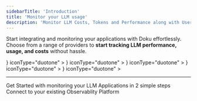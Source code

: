 ```yaml
---
sidebarTitle: 'Introduction'
title: 'Monitor your LLM usage'
description: 'Monitor LLM Costs, Tokens and Performance along with User Interactions'
---
```


Start integrating and monitoring your applications with Doku effortlessly. Choose from a range of providers to **start tracking LLM performance, usage, and costs** without hassle.

<CardGroup cols={2}>
  <Card
      title="OpenAI"
      href="/0.1/integrations/openai/introduction"
      icon={
        <svg role="img" viewBox="0 0 24 24" xmlns="http://www.w3.org/2000/svg">
          <title>OpenAI</title>
          <path d="M22.2819 9.8211a5.9847 5.9847 0 0 0-.5157-4.9108 6.0462 6.0462 0 0 0-6.5098-2.9A6.0651 6.0651 0 0 0 4.9807 4.1818a5.9847 5.9847 0 0 0-3.9977 2.9 6.0462 6.0462 0 0 0 .7427 7.0966 5.98 5.98 0 0 0 .511 4.9107 6.051 6.051 0 0 0 6.5146 2.9001A5.9847 5.9847 0 0 0 13.2599 24a6.0557 6.0557 0 0 0 5.7718-4.2058 5.9894 5.9894 0 0 0 3.9977-2.9001 6.0557 6.0557 0 0 0-.7475-7.0729zm-9.022 12.6081a4.4755 4.4755 0 0 1-2.8764-1.0408l.1419-.0804 4.7783-2.7582a.7948.7948 0 0 0 .3927-.6813v-6.7369l2.02 1.1686a.071.071 0 0 1 .038.052v5.5826a4.504 4.504 0 0 1-4.4945 4.4944zm-9.6607-4.1254a4.4708 4.4708 0 0 1-.5346-3.0137l.142.0852 4.783 2.7582a.7712.7712 0 0 0 .7806 0l5.8428-3.3685v2.3324a.0804.0804 0 0 1-.0332.0615L9.74 19.9502a4.4992 4.4992 0 0 1-6.1408-1.6464zM2.3408 7.8956a4.485 4.485 0 0 1 2.3655-1.9728V11.6a.7664.7664 0 0 0 .3879.6765l5.8144 3.3543-2.0201 1.1685a.0757.0757 0 0 1-.071 0l-4.8303-2.7865A4.504 4.504 0 0 1 2.3408 7.872zm16.5963 3.8558L13.1038 8.364 15.1192 7.2a.0757.0757 0 0 1 .071 0l4.8303 2.7913a4.4944 4.4944 0 0 1-.6765 8.1042v-5.6772a.79.79 0 0 0-.407-.667zm2.0107-3.0231l-.142-.0852-4.7735-2.7818a.7759.7759 0 0 0-.7854 0L9.409 9.2297V6.8974a.0662.0662 0 0 1 .0284-.0615l4.8303-2.7866a4.4992 4.4992 0 0 1 6.6802 4.66zM8.3065 12.863l-2.02-1.1638a.0804.0804 0 0 1-.038-.0567V6.0742a4.4992 4.4992 0 0 1 7.3757-3.4537l-.142.0805L8.704 5.459a.7948.7948 0 0 0-.3927.6813zm1.0976-2.3654l2.602-1.4998 2.6069 1.4998v2.9994l-2.5974 1.4997-2.6067-1.4997Z" />
        </svg>
      }
      iconType="duotone"
    >
  </Card>
  <Card
      title="Cohere"
      href="/0.1/integrations/cohere/introduction"
      icon={
        <svg role="image" xmlns="http://www.w3.org/2000/svg" viewBox="0 0 80 80">
        <g>
          <g>
          <g>
            <path d="M24.3,44.7c2,0,6-0.1,11.6-2.4c6.5-2.7,19.3-7.5,28.6-12.5c6.5-3.5,9.3-8.1,9.3-14.3C73.8,7,66.9,0,58.3,0
                h-36C10,0,0,10,0,22.3S9.4,44.7,24.3,44.7z">
            </path>
            <path d="M30.4,60c0-6,3.6-11.5,9.2-13.8l11.3-4.7C62.4,36.8,75,45.2,75,57.6C75,67.2,67.2,75,57.6,75l-12.3,0
                C37.1,75,30.4,68.3,30.4,60z">
            </path>
            <path d="M12.9,47.6L12.9,47.6C5.8,47.6,0,53.4,0,60.5v1.7C0,69.2,5.8,75,12.9,75h0c7.1,0,12.9-5.8,12.9-12.9v-1.7
                C25.7,53.4,20,47.6,12.9,47.6z">
            </path>
          </g>
          </g>
        </g>
        </svg>
      }
      iconType="duotone"
    >
  </Card>
  <Card
      title="Anthropic"
      href="/0.1/integrations/anthropic/introduction"
      icon={
        <svg viewBox="0 0 255 255" xmlns="http://www.w3.org/2000/svg">
          <path d="M147.486878,0 C147.486878,0 217.568251,175.780074 217.568251,175.780074 C217.568251,175.780074 256,175.780074 256,175.780074 C256,175.780074 185.918621,0 185.918621,0 C185.918621,0 147.486878,0 147.486878,0 C147.486878,0 147.486878,0 147.486878,0 Z"></path>
          <path d="M66.1828124,106.221191 C66.1828124,106.221191 90.1624677,44.4471185 90.1624677,44.4471185 C90.1624677,44.4471185 114.142128,106.221191 114.142128,106.221191 C114.142128,106.221191 66.1828124,106.221191 66.1828124,106.221191 C66.1828124,106.221191 66.1828124,106.221191 66.1828124,106.221191 Z M70.0705318,0 C70.0705318,0 0,175.780074 0,175.780074 C0,175.780074 39.179211,175.780074 39.179211,175.780074 C39.179211,175.780074 53.5097704,138.86606 53.5097704,138.86606 C53.5097704,138.86606 126.817544,138.86606 126.817544,138.86606 C126.817544,138.86606 141.145724,175.780074 141.145724,175.780074 C141.145724,175.780074 180.324935,175.780074 180.324935,175.780074 C180.324935,175.780074 110.254409,0 110.254409,0 C110.254409,0 70.0705318,0 70.0705318,0 C70.0705318,0 70.0705318,0 70.0705318,0 Z"></path>
        </svg>
      }
      iconType="duotone"
    >
  </Card>
  <Card
      title="Azure OpenAI"
      href="/0.1/integrations/azure-openai/introduction"
      icon={
        <svg viewBox="0 0 525 525" xmlns="http://www.w3.org/2000/svg"><g>
          <path d="M52.091 10.225h40.684L50.541 135.361a6.5 6.5 0 01-6.146 4.412H12.732c-3.553 0-6.477-2.923-6.477-6.476 0-.704.115-1.403.34-2.07L45.944 14.638a6.501 6.501 0 016.147-4.415v.002z" transform="translate(2.076 1.626) scale(3.37462)"/><path d="M377.371 319.374H159.644c-5.527 0-10.076 4.549-10.076 10.077 0 2.794 1.164 5.466 3.206 7.37l139.901 130.577a21.986 21.986 0 0015.004 5.91H430.96l-53.589-153.934z"/><path d="M52.091 10.225a6.447 6.447 0 00-6.161 4.498L6.644 131.12a6.457 6.457 0 00-.38 2.185c0 3.548 2.92 6.468 6.469 6.468H45.23a6.95 6.95 0 005.328-4.531l7.834-23.089 27.985 26.102a6.622 6.622 0 004.165 1.518h36.395l-15.962-45.615-46.533.011 28.48-83.944H52.091z" transform="translate(2.076 1.626) scale(3.37462)"/><path d="M104.055 14.631a6.492 6.492 0 00-6.138-4.406H52.575a6.493 6.493 0 016.138 4.406l39.35 116.594c.225.668.34 1.367.34 2.072 0 3.554-2.924 6.478-6.478 6.478h45.344c3.553-.001 6.476-2.925 6.476-6.478 0-.705-.115-1.404-.34-2.072l-39.35-116.594z" transform="translate(2.076 1.626) scale(3.37462)"/></g><defs><linearGradient id="prefix___Linear1" x1="0" y1="0" x2="1" y2="0" gradientUnits="userSpaceOnUse" gradientTransform="rotate(108.701 26.35 33.911) scale(131.7791)"><stop offset="0"/><stop offset="1"/></linearGradient><linearGradient id="prefix___Linear2" x1="0" y1="0" x2="1" y2="0" gradientUnits="userSpaceOnUse" gradientTransform="rotate(161.318 33.644 45.587) scale(10.31703)"><stop offset="0"/><stop offset=".07"/><stop offset=".32"/><stop offset=".62"/><stop offset="1"/></linearGradient><linearGradient id="prefix___Linear3" x1="0" y1="0" x2="1" y2="0" gradientUnits="userSpaceOnUse" gradientTransform="rotate(69.426 25.69 62.036) scale(131.9816)"><stop offset="0"/><stop offset="1"/></linearGradient></defs>
        </svg>
      }
      iconType="duotone"
    >
  </Card>
  <Card
      title="Mistral"
      href="/0.1/integrations/mistral/introduction"
      icon={
        <svg version="1.1" xmlns="http://www.w3.org/2000/svg" viewBox="0 0 355 355">
          <path d="M0 0 C27.39 0 54.78 0 83 0 C83 17.82 83 35.64 83 54 C100.82 54 118.64 54 137 54 C137 71.82 137 89.64 137 108 C145.58 108 154.16 108 163 108 C163 90.18 163 72.36 163 54 C180.82 54 198.64 54 217 54 C217 36.18 217 18.36 217 0 C244.39 0 271.78 0 300 0 C300 90.09 300 180.18 300 273 C272.61 273 245.22 273 217 273 C217 237.36 217 201.72 217 165 C208.75 165 200.5 165 192 165 C192 182.82 192 200.64 192 219 C164.28 219 136.56 219 108 219 C108 201.18 108 183.36 108 165 C99.75 165 91.5 165 83 165 C83 200.64 83 236.28 83 273 C55.61 273 28.22 273 0 273 C0 182.91 0 92.82 0 0 Z "/>
          <path d="M0 0 C27.39 0 54.78 0 83 0 C83 35.97 83 71.94 83 109 C37.79 109 -7.42 109 -54 109 C-54 90.85 -54 72.7 -54 54 C-36.18 54 -18.36 54 0 54 C0 36.18 0 18.36 0 0 Z "/>
          <path d="M0 0 C18.48 0 36.96 0 56 0 C56 17.82 56 35.64 56 54 C73.82 54 91.64 54 110 54 C110 72.15 110 90.3 110 109 C73.7 109 37.4 109 0 109 C0 73.03 0 37.06 0 0 Z "/>
          <path d="M0 0 C8.91 0 17.82 0 27 0 C27 90.09 27 180.18 27 273 C18.09 273 9.18 273 0 273 C0 182.91 0 92.82 0 0 Z " transform="translate(0,0)"/>
          <path d="M0 0 C9.57 0 19.14 0 29 0 C29 17.82 29 35.64 29 54 C46.82 54 64.64 54 83 54 C83 72.15 83 90.3 83 109 C55.61 109 28.22 109 0 109 C0 73.03 0 37.06 0 0 Z "/>
          <path d="M0 0 C1.01154144 -0.00311188 2.02308289 -0.00622375 3.0652771 -0.00942993 C4.7290892 -0.00645401 4.7290892 -0.00645401 6.42651367 -0.00341797 C7.57181549 -0.00473724 8.71711731 -0.00605652 9.89712524 -0.00741577 C13.62960487 -0.0093378 17.3620104 -0.00299456 21.09448242 0.00439453 C22.34907257 0.00528076 23.60366272 0.00616699 24.89627075 0.00708008 C42.72160294 0.02199104 60.47499934 0.28646042 78.28198242 1.12939453 C78.28198242 19.27939453 78.28198242 37.42939453 78.28198242 56.12939453 C50.56198242 56.12939453 22.84198242 56.12939453 -5.71801758 56.12939453 C-5.73864258 47.07501953 -5.75926758 38.02064453 -5.78051758 28.69189453 C-5.79417358 24.39847046 -5.79417358 24.39847046 -5.80810547 20.01831055 C-5.8110244 17.76497444 -5.81357301 15.5116378 -5.81567383 13.25830078 C-5.82078979 12.07586792 -5.82590576 10.89343506 -5.83117676 9.6751709 C-5.83129761 8.55864136 -5.83141846 7.44211182 -5.83154297 6.29174805 C-5.83376358 5.31689957 -5.83598419 4.34205109 -5.83827209 3.33766174 C-5.61659259 -0.73310076 -3.57396693 0.00319344 0 0 Z "/>
          <path d="M0 0 C0.33 0 0.66 0 1 0 C1 35.97 1 71.94 1 109 C19.15 109 37.3 109 56 109 C56 127.15 56 145.3 56 164 C37.52 164 19.04 164 0 164 C0 109.88 0 55.76 0 0 Z "/>
          <path d="M0 0 C9.24 0 18.48 0 28 0 C28 35.97 28 71.94 28 109 C18.76 109 9.52 109 0 109 C0 73.03 0 37.06 0 0 Z " transform="translate(217,164)"/>
          <path d="M0 0 C18.15 0 36.3 0 55 0 C55.020625 8.889375 55.04125 17.77875 55.0625 26.9375 C55.071604 29.74757568 55.08070801 32.55765137 55.09008789 35.45288086 C55.09300683 37.66520134 55.09555544 39.87752235 55.09765625 42.08984375 C55.10277222 43.25068481 55.10788818 44.41152588 55.11315918 45.60754395 C55.11334045 47.25188416 55.11334045 47.25188416 55.11352539 48.92944336 C55.115746 49.88652695 55.11796661 50.84361053 55.12025452 51.82969666 C55 54 55 54 54 55 C52.31198015 55.09353163 50.62004793 55.11744791 48.92944336 55.11352539 C47.83321655 55.11340454 46.73698975 55.11328369 45.60754395 55.11315918 C44.44670288 55.10804321 43.28586182 55.10292725 42.08984375 55.09765625 C41.02930786 55.09664917 39.96877197 55.09564209 38.87609863 55.09460449 C34.89655483 55.08935387 30.91702638 55.07539276 26.9375 55.0625 C18.048125 55.041875 9.15875 55.02125 0 55 C0 36.85 0 18.7 0 0 Z "/>
          <path d="M0 0 C7.33845237 -0.02590394 14.6768925 -0.04309155 22.01538086 -0.05493164 C24.49845825 -0.05988087 26.98153287 -0.0666419 29.46459961 -0.07543945 C47.00774093 -0.13592078 64.47120007 0.2552166 82 1 C82 18.82 82 36.64 82 55 C64.18 55 46.36 55 28 55 C28 37.18 28 19.36 28 1 C18.76 1 9.52 1 0 1 C0 0.67 0 0.34 0 0 Z "/>
          <path d="M0 0 C18.15 0 36.3 0 55 0 C55 17.82 55 35.64 55 54 C36.85 54 18.7 54 0 54 C0 36.18 0 18.36 0 0 Z "/>
          <path d="M0 0 C17.82 0 35.64 0 54 0 C54 18.15 54 36.3 54 55 C36.18 55 18.36 55 0 55 C0 36.85 0 18.7 0 0 Z "/>
          <path d="M0 0 C9.24 0 18.48 0 28 0 C28 18.15 28 36.3 28 55 C18.76 55 9.52 55 0 55 C0 36.85 0 18.7 0 0 Z "/>
          <path d="M0 0 C9.24 0 18.48 0 28 0 C28 18.15 28 36.3 28 55 C18.76 55 9.52 55 0 55 C0 36.85 0 18.7 0 0 Z "/>
          <path d="M0 0 C9.24 0 18.48 0 28 0 C28 17.82 28 35.64 28 54 C18.76 54 9.52 54 0 54 C0 36.18 0 18.36 0 0 Z "/>
        </svg>
      }
      iconType="duotone"
    >
  </Card>
</CardGroup>

---

<CardGroup cols={2}>
<Card title="Quickstart" href="/0.1/quickstart" icon='bolt'>
Get Started with monitoring your LLM Applications in 2 simple steps
</Card>
<Card title="Connections" href="/0.1/connections/intro" icon='link'>
Connect to your existing Observablity Platform
</Card>
</CardGroup>